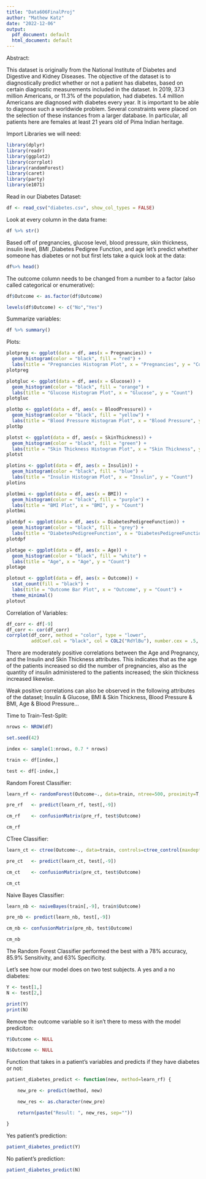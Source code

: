 ```yaml
---
title: "Data606FinalProj"
author: "Mathew Katz"
date: "2022-12-06"
output:
  pdf_document: default
  html_document: default
---
```

Abstract:

This dataset is originally from the National Institute of Diabetes and Digestive and Kidney Diseases. The objective of the dataset is to diagnostically predict whether or not a patient has diabetes, based on certain diagnostic measurements included in the dataset. In 2019, 37.3 million Americans, or 11.3% of the population, had diabetes. 1.4 million Americans are diagnosed with diabetes every year. It is important to be able to diagnose such a worldwide problem. Several constraints were placed on the selection of these instances from a larger database. In particular, all patients here are females at least 21 years old of Pima Indian heritage.

Import Libraries we will need:
```r
library(dplyr)
library(readr)
library(ggplot2)
library(corrplot)
library(randomForest)
library(caret)
library(party)
library(e1071)
```

Read in our Diabetes Dataset:
```r
df <- read_csv("diabetes.csv", show_col_types = FALSE)
```

Look at every column in the data frame:
```r
df %>% str()
```

Based off of pregnancies, glucose level, blood pressure, skin thickness, insulin level, BMI ,Diabetes Pedigree Function, and age let's predict whether someone has diabetes or not but first lets take a quick look at the data: 
```r
df%>% head()
```
The outcome column needs to be changed from a number to a factor (also called categorical or enumerative):
```r
df$Outcome <- as.factor(df$Outcome)

levels(df$Outcome) <- c("No","Yes")
```

Summarize variables:
```r
df %>% summary()
```
Plots:
```r
plotpreg <- ggplot(data = df, aes(x = Pregnancies)) +
  geom_histogram(color = "black", fill = "red") +
  labs(title = "Pregnancies Histogram Plot", x = "Pregnancies", y = "Count")
plotpreg
```
```r
plotgluc <- ggplot(data = df, aes(x = Glucose)) +
  geom_histogram(color = "black", fill = "orange") +
  labs(title = "Glucose Histogram Plot", x = "Glucose", y = "Count")
plotgluc
```
```r
plotbp <- ggplot(data = df, aes(x = BloodPressure)) +
  geom_histogram(color = "black", fill = "yellow") +
  labs(title = "Blood Pressure Histogram Plot", x = "Blood Pressure", y = "Count")
plotbp
```
```r
plotst <- ggplot(data = df, aes(x = SkinThickness)) +
  geom_histogram(color = "black", fill = "green") +
  labs(title = "Skin Thickness Histogram Plot", x = "Skin Thickness", y = "Count")
plotst
```

```r
plotins <- ggplot(data = df, aes(x = Insulin)) +
  geom_histogram(color = "black", fill = "blue") +
  labs(title = "Insulin Histogram Plot", x = "Insulin", y = "Count")
plotins
```
```r
plotbmi <- ggplot(data = df, aes(x = BMI)) +
  geom_histogram(color = "black", fill = "purple") +
  labs(title = "BMI Plot", x = "BMI", y = "Count")
plotbmi
```

```r
plotdpf <- ggplot(data = df, aes(x = DiabetesPedigreeFunction)) +
  geom_histogram(color = "black", fill = "grey") +
  labs(title = "DiabetesPedigreeFunction", x = "DiabetesPedigreeFunction", y = "Count")
plotdpf
```

```r
plotage <- ggplot(data = df, aes(x = Age)) +
  geom_histogram(color = "black", fill = "white") +
  labs(title = "Age", x = "Age", y = "Count")
plotage
```

```r
plotout <- ggplot(data = df, aes(x = Outcome)) +
  stat_count(fill = "black") +
  labs(title = "Outcome Bar Plot", x = "Outcome", y = "Count") +
  theme_minimal()
plotout
```
Correlation of Variables:
```r
df_corr <- df[-9]
df_corr <- cor(df_corr)
corrplot(df_corr, method = "color", type = "lower",
         addCoef.col = "black", col = COL2("RdYlBu"), number.cex = .5, tl.cex = .5)
```
There are moderately positive correlations between the Age and Pregnancy, and the Insulin and Skin Thickness attributes. This indicates that as the age of the patients increased so did the number of pregnancies, also as the quantity of insulin administered to the patients increased; the skin thickness increased likewise.

Weak positive correlations can also be observed in the following attributes of the dataset; Insulin & Glucose, BMI & Skin Thickness, Blood Pressure & BMI, Age & Blood Pressure...

Time to Train-Test-Split:
```r
nrows <- NROW(df)

set.seed(42)                           

index <- sample(1:nrows, 0.7 * nrows)  

train <- df[index,]                 

test <- df[-index,]                   
```

Random Forest Classifier:

```r
learn_rf <- randomForest(Outcome~., data=train, ntree=500, proximity=T, importance=T)

pre_rf   <- predict(learn_rf, test[,-9])

cm_rf    <- confusionMatrix(pre_rf, test$Outcome)

cm_rf
```
CTree Classifier:

```r
learn_ct <- ctree(Outcome~., data=train, controls=ctree_control(maxdepth=2))

pre_ct   <- predict(learn_ct, test[,-9])

cm_ct    <- confusionMatrix(pre_ct, test$Outcome)

cm_ct
```
Naive Bayes Classifier:

```r
learn_nb <- naiveBayes(train[,-9], train$Outcome)

pre_nb <- predict(learn_nb, test[,-9])

cm_nb <- confusionMatrix(pre_nb, test$Outcome)     

cm_nb
```
The Random Forest Classifier performed the best with a 78% accuracy, 85.9% Sensitivity, and 63% Specificity.

Let's see how our model does on two test subjects. A yes and a no diabetes:
```r
Y <- test[1,]  
N <- test[2,]   

print(Y)
print(N)
```

Remove the outcome variable so it isn't there to mess with the model prediciton:
```r
Y$Outcome <- NULL

N$Outcome <- NULL
```

Function that takes in a patient's variables and predicts if they have diabetes or not:
```r
patient_diabetes_predict <- function(new, method=learn_rf) {

    new_pre <- predict(method, new)

    new_res <- as.character(new_pre)

    return(paste("Result: ", new_res, sep=""))

}
```

Yes patient's prediction:
```r
patient_diabetes_predict(Y) 
```
No patient's prediction:
```r
patient_diabetes_predict(N) 
```


